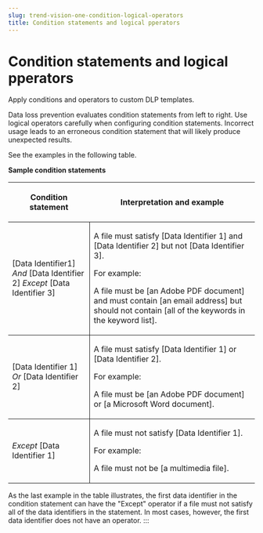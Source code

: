 ```yaml
---
slug: trend-vision-one-condition-logical-operators
title: Condition statements and logical pperators
---
```

# Condition statements and logical pperators

Apply conditions and operators to custom DLP templates.

Data loss prevention evaluates condition statements from left to right. Use logical operators carefully when configuring condition statements. Incorrect usage leads to an erroneous condition statement that will likely produce unexpected results.

See the examples in the following table.

**Sample condition statements**

<table>
<colgroup>
<col style="width: 33%" />
<col style="width: 67%" />
</colgroup>
<thead>
<tr>
<th><p>Condition statement</p></th>
<th><p>Interpretation and example</p></th>
</tr>
</thead>
<tbody>
<tr>
<td style="border-bottom-width: 1px; border-bottom-style: solid; border-right-width: 1px; border-right-style: solid"><p>[Data Identifier1] <em>And</em> [Data Identifier 2] <em>Except</em> [Data Identifier 3]</p></td>
<td style="border-bottom-width: 1px; border-bottom-style: solid"><p>A file must satisfy [Data Identifier 1] and [Data Identifier 2] but not [Data Identifier 3].</p>
<p>For example:</p>
<p>A file must be [an Adobe PDF document] and must contain [an email address] but should not contain [all of the keywords in the keyword list].</p></td>
</tr>
<tr>
<td style="border-bottom-width: 1px; border-bottom-style: solid; border-right-width: 1px; border-right-style: solid"><p>[Data Identifier 1] <em>Or</em> [Data Identifier 2]</p></td>
<td style="border-bottom-width: 1px; border-bottom-style: solid"><p>A file must satisfy [Data Identifier 1] or [Data Identifier 2].</p>
<p>For example:</p>
<p>A file must be [an Adobe PDF document] or [a Microsoft Word document].</p></td>
</tr>
<tr>
<td style="border-right-width: 1px; border-right-style: solid"><p><em>Except</em> [Data Identifier 1]</p></td>
<td><p>A file must not satisfy [Data Identifier 1].</p>
<p>For example:</p>
<p>A file must not be [a multimedia file].</p></td>
</tr>
</tbody>
</table>

As the last example in the table illustrates, the first data identifier in the condition statement can have the "Except" operator if a file must not satisfy all of the data identifiers in the statement. In most cases, however, the first data identifier does not have an operator.
:::
